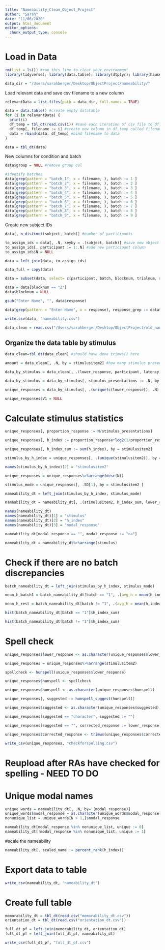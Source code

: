 ```yaml
---
title: "Nameability_Clean_Object_Project"
author: "Sarah"
date: "11/06/2020"
output: html_document
editor_options: 
  chunk_output_type: console
---
```

# Load in Data

```r

rm(list = ls()) #run this line to clear your environment
library(tidyverse); library(data.table); library(dtplyr); library(hausekeep); library(tidyr); library(hunspell)

data_dir = "/Users/sarahberger/Desktop/ObjectProject/nameability/"

```

Load relevant data and save csv filename to a new column
```r
relevantData = list.files(path = data_dir, full.names = TRUE)

data = data.table() #create empty datatable
for (i in relevantData) {
  print(i)
  df_temp = tbl_dt(read.csv(i)) #save each iteration of csv file to df_temp
  df_temp[, filename := i] #create new column in df_temp called filename, reflecting name of file
  data = rbind(data, df_temp) #bind filename to data 
}

data = tbl_dt(data)

```

New columns for condition and batch
```r

data$group = NULL #remove group col

#identify batches 
data[grep(pattern = "batch_1", x = filename, ), batch := 1 ]
data[grep(pattern = "batch_2", x = filename, ), batch := 2 ]
data[grep(pattern = "batch_3", x = filename, ), batch := 3 ]
data[grep(pattern = "batch_4", x = filename, ), batch := 4 ]
data[grep(pattern = "batch_5", x = filename, ), batch := 5 ]
data[grep(pattern = "batch_6", x = filename, ), batch := 6 ]
data[grep(pattern = "batch_7", x = filename, ), batch := 7 ]
data[grep(pattern = "batch_8", x = filename, ), batch := 8 ]
data[grep(pattern = "batch_9", x = filename, ), batch := 9 ]

```

Create new subject IDs
```r

data[, n_distinct(subject, batch)] #number of participants

to_assign_ids = data[, .N, keyby = .(subject, batch)] #save new object
to_assign_ids[, participant := 1:.N] #add new participant column
to_assign_ids$N = NULL

data = left_join(data, to_assign_ids)

data_full = copy(data)

```


```r
  
data = subset(data, select= c(participant, batch, blocknum, trialnum, stimulusitem2, response, latency))

data = data[blocknum == "2"]
data$blocknum = NULL
```


```r

gsub("Enter Name", "", data$response)

data[grep(pattern = "Enter Name", x = response), response_grep := data$response]

write.csv(data, "nameability.csv")

data_clean = read.csv("/Users/sarahberger/Desktop/ObjectProject/old_nameability.csv") #reupload after scoring
```

## Organize the data table by stimulus
```r

data_clean=tbl_dt(data_clean) #should have done trimws() here

amount = data_clean[, .N, by = stimulusitem2] #how many stimulus presentations for each? Extra batch has double the presentations

data_by_stimulus = data_clean[, .(lower_response, participant, latency, batch), by = stimulusitem2]

data_by_stimulus = data_by_stimulus[, stimulus_presentations := .N, by = stimulusitem2]

unique_responses = data_by_stimulus[, .(unique(c(lower_response)), .N), by = .(stimulusitem2, lower_response, stimulus_presentations, batch)]%>%arrange(stimulusitem2)

unique_responses$V1 = NULL

```

# Calculate stimulus statistics

```r

unique_responses[, proportion_response := N/stimulus_presentations]

unique_responses[, h_index := proportion_response*log2(1/proportion_response)]

unique_responses[, h_index_sum := sum(h_index), by = stimulusitem2]

stimulus_by_h_index = unique_responses[, .(unique(stimulusitem2)), by = h_index_sum]%>%arrange(desc(h_index_sum))

names(stimulus_by_h_index)[2] = "stimulusitem2"

```


```r

unique_responses = unique_responses%>%arrange(desc(N))

stimulus_mode = unique_responses[, .SD[1], by = stimulusitem2 ]

nameability_dt = left_join(stimulus_by_h_index, stimulus_mode)

nameability_dt = nameability_dt[, .(stimulusitem2, h_index_sum, lower_response, proportion_response)]

names(nameability_dt)
names(nameability_dt)[1] = "stimulus"
names(nameability_dt)[2] = "h_index"
names(nameability_dt)[3] = "modal_response"

nameability_dt[modal_response == "", modal_response := "na"]

nameability_dt = nameability_dt%>%arrange(stimulus)


```

# Check if there are no batch discrepancies
```r

batch_nameability_dt = left_join(stimulus_by_h_index, stimulus_mode)

mean_h_batch1 = batch_nameability_dt[batch == "1", .(avg_h = mean(h_index_sum), sd_h = sd(h_index_sum))]

mean_h_rest = batch_nameability_dt[batch != "1", .(avg_h = mean(h_index_sum), sd_h = sd(h_index_sum))]

hist(batch_nameability_dt[batch == "1"]$h_index_sum)

hist(batch_nameability_dt[batch != "1"]$h_index_sum)

```

# Spell check
```r

unique_responses$lower_response <- as.character(unique_responses$lower_response)

unique_responses = unique_responses%>%arrange(stimulusitem2)

spellcheck <- hunspell(unique_responses$lower_response)

unique_responses$hunspell <- spellcheck

unique_responses$hunspell <- as.character(unique_responses$hunspell)

unique_responses[, suggested := hunspell_suggest(hunspell)]

unique_responses$suggested <- as.character(unique_responses$suggested)

unique_responses[suggested == "character", suggested := ""]

unique_responses[suggested == "", corrected_response := lower_response]

unique_responses$corrected_response <- trimws(unique_responses$corrected_response)

write_csv(unique_responses, "checkforspelling.csv")
```

# Reupload after RAs have checked for spelling - NEED TO DO

# Unique modal names

```r

unique_words = nameability_dt[, .N, by=.(modal_response)]
unique_words$modal_response = as.character(unique_words$modal_response)
nonunique_list = unique_words[N > 1,]$modal_response

nameability_dt[modal_response %in% nonunique_list, unique := 0]
nameability_dt[!modal_response %in% nonunique_list, unique := 1]

```


#scale the nameability
```r

nameability_dt[, scaled_name := percent_rank(h_index)]

```


# Export data to table

```r
write_csv(nameability_dt, "nameability_dt")
```


# Create full table

```r

memorability_dt = tbl_dt(read.csv("memorability_dt.csv"))
orientation_dt = tbl_dt(read.csv("orientation_dt.csv"))

full_dt_pf = left_join(memorability_dt, orientation_dt)
full_dt_pf = left_join(full_dt_pf, nameability_dt)

write_csv(full_dt_pf, "full_dt_pf.csv")
```

